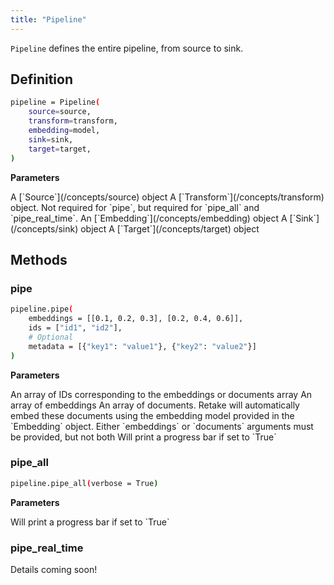 ```yaml
---
title: "Pipeline"
---
```


`Pipeline` defines the entire pipeline, from source to sink.

## Definition

```bash
pipeline = Pipeline(
    source=source,
    transform=transform,
    embedding=model,
    sink=sink,
    target=target,
)
```

**Parameters**

<ParamField body="source" type="Source" required>
  A [`Source`](/concepts/source) object
</ParamField>
<ParamField body="transform" type="Transform">
  A [`Transform`](/concepts/transform) object. Not required for `pipe`, but
  required for `pipe_all` and `pipe_real_time`.
</ParamField>
<ParamField body="embedding" type="Embedding" required>
  An [`Embedding`](/concepts/embedding) object
</ParamField>
<ParamField body="sink" type="Sink" required>
  A [`Sink`](/concepts/sink) object
</ParamField>
<ParamField body="target" type="Target" required>
  A [`Target`](/concepts/target) object
</ParamField>

## Methods

### pipe

```bash
pipeline.pipe(
    embeddings = [[0.1, 0.2, 0.3], [0.2, 0.4, 0.6]],
    ids = ["id1", "id2"],
    # Optional
    metadata = [{"key1": "value1"}, {"key2": "value2"}]
)
```

**Parameters**

<ParamField body="ids" type="List[Union[str, int]]" required>
  An array of IDs corresponding to the embeddings or documents array
</ParamField>
<ParamField body="embeddings" type="List[List[float]]">
  An array of embeddings
</ParamField>
<ParamField body="documents" type="List[str]">
  An array of documents. Retake will automatically embed these documents using
  the embedding model provided in the `Embedding` object. Either `embeddings` or
  `documents` arguments must be provided, but not both
</ParamField>
<ParamField body="verbose" type="boolean" default="True">
  Will print a progress bar if set to `True`
</ParamField>

### pipe_all

```bash
pipeline.pipe_all(verbose = True)
```

**Parameters**

<ParamField body="verbose" type="boolean" default="True">
  Will print a progress bar if set to `True`
</ParamField>

### pipe_real_time

Details coming soon!
